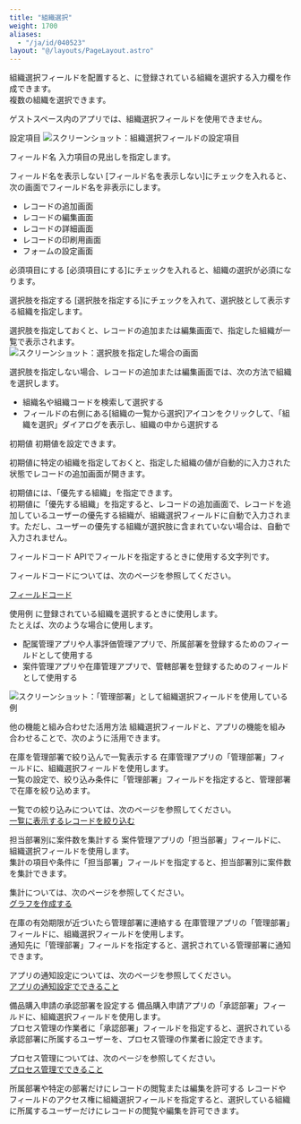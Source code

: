 ```yaml
---
title: "組織選択"
weight: 1700
aliases:
  - "/ja/id/040523"
layout: "@/layouts/PageLayout.astro"
---
```




組織選択フィールドを配置すると、<Kintone />に登録されている組織を選択する入力欄を作成できます。  
複数の組織を選択できます。

<Note>


ゲストスペース内のアプリでは、組織選択フィールドを使用できません。


</Note>

<Heading id="form_parts_department_selection_40">設定項目</Heading>
<Img src="/k/kintone/img-ja/department_selection_05.png" alt="スクリーンショット：組織選択フィールドの設定項目" />

<Heading level={3} id="form_parts_department_selection_4010">フィールド名</Heading>
入力項目の見出しを指定します。

<Heading level={3} id="form_parts_department_selection_4020">フィールド名を表示しない</Heading>
[フィールド名を表示しない]にチェックを入れると、次の画面でフィールド名を非表示にします。

* レコードの追加画面
* レコードの編集画面
* レコードの詳細画面
* レコードの印刷用画面
* フォームの設定画面

<Heading level={3} id="form_parts_department_selection_4030">必須項目にする</Heading>
[必須項目にする]にチェックを入れると、組織の選択が必須になります。

<Heading level={3} id="form_parts_department_selection_4040">選択肢を指定する</Heading>
[選択肢を指定する]にチェックを入れて、選択肢として表示する組織を指定します。

選択肢を指定しておくと、レコードの追加または編集画面で、指定した組織が一覧で表示されます。  
<Img src="/k/kintone/img-ja/department_selection_06.png" alt="スクリーンショット：選択肢を指定した場合の画面" />

選択肢を指定しない場合、レコードの追加または編集画面では、次の方法で組織を選択します。

* 組織名や組織コードを検索して選択する
* フィールドの右側にある[組織の一覧から選択]アイコンをクリックして、「組織を選択」ダイアログを表示し、組織の中から選択する

<Heading level={3} id="form_parts_department_selection_4050">初期値</Heading>
初期値を設定できます。

初期値に特定の組織を指定しておくと、指定した組織の値が自動的に入力された状態でレコードの追加画面が開きます。

<Hint>

初期値には、「優先する組織」を指定できます。  
初期値に「優先する組織」を指定すると、レコードの追加画面で、レコードを追加しているユーザーの優先する組織が、組織選択フィールドに自動で入力されます。ただし、ユーザーの優先する組織が選択肢に含まれていない場合は、自動で入力されません。


</Hint>

<Heading level={3} id="form_parts_department_selection_4060">フィールドコード</Heading>
APIでフィールドを指定するときに使用する文字列です。

<Note>


フィールドコードについては、次のページを参照してください。  

[フィールドコード](/k/ja/id/040504.html)


</Note>

<Heading id="form_parts_department_selection_30">使用例</Heading>
<Kintone />に登録されている組織を選択するときに使用します。  
たとえば、次のような場合に使用します。

* 配属管理アプリや人事評価管理アプリで、所属部署を登録するためのフィールドとして使用する
* 案件管理アプリや在庫管理アプリで、管轄部署を登録するためのフィールドとして使用する

<Img src="/k/kintone/img-ja/department_selection_03.png" alt="スクリーンショット：「管理部署」として組織選択フィールドを使用している例" />

<Heading level={3} id="form_parts_department_selection_3010">他の機能と組み合わせた活用方法</Heading>
組織選択フィールドと、<Kintone />アプリの機能を組み合わせることで、次のように活用できます。

<Heading level={4} id="form_parts_department_selection_301010">在庫を管理部署で絞り込んで一覧表示する</Heading>
在庫管理アプリの「管理部署」フィールドに、組織選択フィールドを使用します。  
一覧の設定で、絞り込み条件に「管理部署」フィールドを指定すると、管理部署で在庫を絞り込めます。

一覧での絞り込みについては、次のページを参照してください。  
[一覧に表示するレコードを絞り込む](/k/ja/id/040458.html)

<Heading level={4} id="form_parts_department_selection_301020">担当部署別に案件数を集計する</Heading>
案件管理アプリの「担当部署」フィールドに、組織選択フィールドを使用します。  
集計の項目や条件に「担当部署」フィールドを指定すると、担当部署別に案件数を集計できます。

集計については、次のページを参照してください。  
[グラフを作成する](/k/ja/id/040468.html)

<Heading level={4} id="form_parts_department_selection_301030">在庫の有効期限が近づいたら管理部署に連絡する</Heading>
在庫管理アプリの「管理部署」フィールドに、組織選択フィールドを使用します。  
通知先に「管理部署」フィールドを指定すると、選択されている管理部署に通知できます。

アプリの通知設定については、次のページを参照してください。  
[アプリの通知設定でできること](/k/ja/id/040565.html)

<Heading level={4} id="form_parts_department_selection_301040">備品購入申請の承認部署を設定する</Heading>
備品購入申請アプリの「承認部署」フィールドに、組織選択フィールドを使用します。  
プロセス管理の作業者に「承認部署」フィールドを指定すると、選択されている承認部署に所属するユーザーを、プロセス管理の作業者に設定できます。

プロセス管理については、次のページを参照してください。  
[プロセス管理でできること](/k/ja/id/040576.html)

<Heading level={4} id="form_parts_department_selection_301050">所属部署や特定の部署だけにレコードの閲覧または編集を許可する</Heading>
レコードやフィールドのアクセス権に組織選択フィールドを指定すると、選択している組織に所属するユーザーだけにレコードの閲覧や編集を許可できます。
